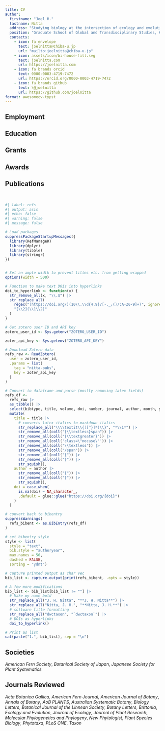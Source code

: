 ```yaml
---
title: CV
author:
  firstname: "Joel H."
  lastname: Nitta
  address: "Studying biology at the intersection of ecology and evolution from species to the globe"
  position: "Graduate School of Global and Transdisciplinary Studies, Chiba University, Chiba, Japan"
  contacts:
    - icon: fa envelope
      text: joelnitta@chiba-u.jp
      url: "mailto:joelnitta@chiba-u.jp"
    - icon: assets/icon/bi-house-fill.svg
      text: joelnitta.com
      url: https://joelnitta.com
    - icon: fa brands orcid
      text: 0000-0003-4719-7472
      url: https://orcid.org/0000-0003-4719-7472
    - icon: fa brands github
      text: \@joelnitta
      url: https://github.com/joelnitta
format: awesomecv-typst
---
```


## Employment

```{=typst}
#resume-entry(
  title: "Associate Professor",
  location: "Chiba, Japan",
  date: "Apr. 2023 - present",
  description: "Graduate School of Global and Transdisciplinary Studies, Chiba University"
)
#resume-entry(
  title: "Project Research Associate",
  location: "Tokyo, Japan",
  date: "Apr. 2020 - Mar. 2023",
  description: "Department of Integrated Biosciences, The University of Tokyo"
)
#resume-entry(
  title: "Peter Buck Postdoctoral Research Fellow",
  date: "Jan. 2019 - Mar. 2020",
  location: "Washington, DC",
  description: "Department of Botany, National Museum of Natural History, Smithsonian Institution"
)
#resume-entry(
  title: "Japan Society for the Promotion of Science Postdoctoral Research Fellow ",
  date: "Nov. 2016 - Dec. 2018",
  location: "Tsukuba, Japan",
  description: "Department of Botany, National Museum of Nature and Science"
)
```

## Education

```{=typst}
#resume-entry(
  title: "PhD, Organismic and Evolutionary Biology",
  location: "Cambridge, MA",
  date: "Nov. 2016",
  description: "Harvard University",
)
#resume-entry(
  title: "MS, Biological Sciences",
  location: "Tokyo, Japan",
  date: "Mar. 2010",
  description: "University of Tokyo",
)
#resume-entry(
  title: "BA, Integrative Biology and Japanese Language",
  location: "Berkeley, CA",
  date: "May 2007",
  description: "University of California, Berkeley",
)
#resume-item[
  - Highest Honors in Integrative Biology
  - Highest Distinction in General Scholarship
]
```

## Grants

```{=typst}
#resume-entry(
  title: "Japan Society for the Promotion of Science (Grant-in-Aid for Early-Career Scientists)",
  location: "Tokyo, Japan",
  date: "2022 - 2026",
  description: "Evolutionary origins of endemic ferns on an island biodiversity hotspot",
)
#resume-item[
  - \$31,000 (PI)
]
```

## Awards

```{=typst}
#resume-entry(
  title: "Intelligent Systems for Molecular Biology EvolCompGen COSI",
  location: " Madison, WI (online)",
  date: "2022",
  description: "Best Talk"
)
```

## Publications

<br>

```r
#| label: refs
#| output: asis
#| echo: false
#| warning: false
#| message: false

# Load packages
suppressPackageStartupMessages({
  library(RefManageR)
  library(dplyr)
  library(tibble)
  library(stringr)
})


# Set an ample width to prevent titles etc. from getting wrapped
options(width = 500)

# Function to make text DOIs into hyperlinks
doi_to_hyperlink <- function(x) {
  str_remove_all(x, "\\.$") |>
  str_replace_all(
    regex("(https://doi.org/)(10\\.\\d{4,9}/[-._;()/:A-Z0-9]+)", ignore_case = TRUE),
    "[\\2](\\1\\2)"
  )
}

# Get zotero user ID and API key
zotero_user_id <- Sys.getenv("ZOTERO_USER_ID")

zoter_api_key <- Sys.getenv("ZOTERO_API_KEY")

# Download Zotero data
refs_raw <- ReadZotero(
  user = zotero_user_id,
  .params = list(
    tag = "nitta-pubs",
    key = zoter_api_key
  )
)

# Convert to dataframe and parse (mostly removing latex fields)
refs_df <-
  refs_raw |>
  as_tibble() |>
  select(bibtype, title, volume, doi, number, journal, author, month, year, pages) |>
  mutate(
    title = title |>
      # converts latex italics to markdown italics
      str_replace_all("\\\\textit\\{([^}]*)\\}", "*\\1*") |>
      str_remove_all(coll("{\\textless}span")) |>
      str_remove_all(coll("{\\textgreater}")) |>
      str_remove_all(coll('class=\"nocase\"')) |>
      str_remove_all(coll("\\textless")) |>
      str_remove_all(coll("/span")) |>
      str_remove_all(coll("{")) |>
      str_remove_all(coll("}")) |>
      str_squish(),
    author = author |>
      str_remove_all(coll("{")) |>
      str_remove_all(coll("}")) |>
      str_squish(),
    doi = case_when(
      is.na(doi) ~ NA_character_,
      .default = glue::glue("https://doi.org/{doi}")
    )
  )

# convert back to bibentry
suppressWarnings(
  refs_bibent <- as.BibEntry(refs_df)
)

# set bibentry style
style <- list(
  style = "text",
  bib.style = "authoryear", 
  max.names = 50,
  dashed = FALSE, 
  sorting = "ydnt")

# capture printed output as char vec
bib_list <- capture.output(print(refs_bibent, .opts = style))

# A few more modifications
bib_list <- bib_list[bib_list != ""] |>
  # Make my name bold
  str_replace_all("J. H. Nitta", "**J. H. Nitta**") |>
  str_replace_all("Nitta, J. H.", "**Nitta, J. H.**") |>
  # software title formatting
  str_replace_all("dwctaxon", "`dwctaxon`") |>
  # DOIs as hyperlinks
  doi_to_hyperlink()

# Print as list
cat(paste("1.", bib_list), sep = "\n")
```

## Societies

*American Fern Society*, *Botanical Society of Japan*, *Japanese Society for Plant Systematics*

## Journals Reviewed

*Acta Botanica Gallica*, *American Fern Journal*, *American Journal of Botany*, *Annals of Botany*, *AoB PLANTS*, *Australian Systematic Botany*, *Biology Letters*, *Botanical Journal of the Linnean Society*, *Botany Letters*, *Brittonia*, *Ecology and Evolution*, *Journal of Ecology*, *Journal of Plant Research*, *Molecular Phylogenetics and Phylogeny*, *New Phytologist*, *Plant Species Biology*, *Phytotaxa*, *PLoS ONE*, *Taxon*
